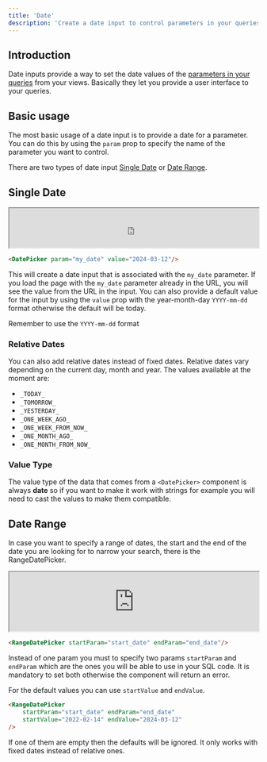 ```yaml
---
title: 'Date'
description: 'Create a date input to control parameters in your queries'
---
```


## Introduction

Date inputs provide a way to set the date values of the [parameters in your queries](/queries/logic/parameters) from your views. Basically they let you provide a user interface to your queries.

## Basic usage

The most basic usage of a date input is to provide a date for a parameter. You can do this by using the `param` prop to specify the name of the parameter you want to control.

There are two types of date input [Single Date](#single-date) or [Date Range](#date-range).

## Single Date


<iframe class="rounded-xl" src="http://localhost:3003/components/date-single" width="100%" height="80"> </iframe>

``` html
<DatePicker param="my_date" value="2024-03-12"/>
```
This will create a date input that is associated with the `my_date` parameter. If you load the page with the `my_date` parameter already in the URL, you will see the value from the URL in the input. You can also provide a default value for the input by using the `value` prop with the year-month-day `YYYY-mm-dd` format otherwise the default will be today.

<Note>Remember to use the `YYYY-mm-dd` format</Note>

### Relative Dates

You can also add relative dates instead of fixed dates. Relative dates vary depending on the current day, month and year. The values available at the moment are:

- `_TODAY_`
- `_TOMORROW_`
- `_YESTERDAY_`
- `_ONE_WEEK_AGO_`
- `_ONE_WEEK_FROM_NOW_`
- `_ONE_MONTH_AGO_`
- `_ONE_MONTH_FROM_NOW_`

### Value Type

The value type of the data that comes from a `<DatePicker>` component is always **date** so if you want to make it work with strings for example you will need to cast the values to make them compatible.

## Date Range

In case you want to specify a range of dates, the start and the end of the date you are looking for to narrow your search, there is the RangeDatePicker.

<iframe class="rounded-xl" src="http://localhost:3003/components/date-range" width="100%" height="120"> </iframe>

``` html
<RangeDatePicker startParam="start_date" endParam="end_date"/>
```
Instead of one param you must to specify two params `startParam` and `endParam` which are the ones you will be able to use in your SQL code. It is mandatory to set both otherwise the component will return an error.

For the default values you can use `startValue` and `endValue`.

``` html
<RangeDatePicker 
    startParam="start_date" endParam="end_date"
    startValue="2022-02-14" endValue="2024-03-12"
/>
```

If one of them are empty then the defaults will be ignored. It only works with fixed dates instead of relative ones.
